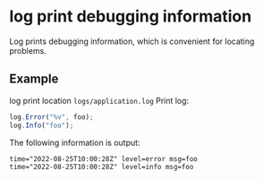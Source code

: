 # log print debugging information

Log prints debugging information, which is convenient for locating problems.

## Example

log print location `logs/application.log` Print log:

```javascript
log.Error("%v", foo);
log.Info("foo");
```

The following information is output:

```
time="2022-08-25T10:00:28Z" level=error msg=foo
time="2022-08-25T10:00:28Z" level=info msg=foo

```

<Div style={{ display: "flex", justifyContent: "space-between" }}>
  <Link type="prev" title="Console" link="Manual/JSAPI/Console"></Link>
  <Link type="next" title="Exception" link="Manual/JSAPI/Exception"></Link>
</Div>

